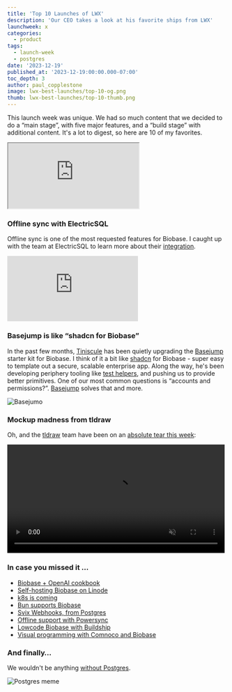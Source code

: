 ```yaml
---
title: 'Top 10 Launches of LWX'
description: 'Our CEO takes a look at his favorite ships from LWX'
launchweek: x
categories:
  - product
tags:
  - launch-week
  - postgres
date: '2023-12-19'
published_at: '2023-12-19:00:00.000-07:00'
toc_depth: 3
author: paul_copplestone
image: lwx-best-launches/top-10-og.png
thumb: lwx-best-launches/top-10-thumb.png
---
```


This launch week was unique. We had so much content that we decided to do a “main stage”, with five major features, and a “build stage” with additional content. It's a lot to digest, so here are 10 of my favorites.

<div className="video-container">
  <iframe
    className="w-full"
    src="https://www.youtube-nocookie.com/embed/7tOEJgXX3IU"
    title="YouTube video player"
    allow="accelerometer; autoplay; clipboard-write; encrypted-media; fullscreen; gyroscope; picture-in-picture; web-share"
    allowfullscreen
  />
</div>

## Top 10

### #1: We teamed up with Fly

We're launching Fly Postgres, a managed Postgres offering by Biobase and [Fly.io](http://fly.io/). Fly's current Postgres offering is unmanaged, so we're working with them to bring the same delightful Postgres experience to Fly.

[Read more](/blog/postgres-on-fly-by-biobase)

### #2: We launched Biobase Grafana

We shipped an open source observability suite for your Biobase project, using Prometheus and Grafana. It collects around 200 metrics and can be deployed to any server.

[Read more](https://github.com/biobase-ai/biobase-grafana)

### #3: pg_graphql now supports Postgres Functions

Biobase GraphQL (pg_graphql) 1.4+ supports the most requested feature: Postgres functions a.k.a. User Defined Functions. Execute custom SQL logic within GraphQL queries to support complex server-side operations.

[Read more](/blog/pg-graphql-postgres-functions)

### #4: Python libs are now stable

Biobase Python is now stable and ready to use in your Python applications. We've created a few guides and examples to show how easy it is to use Python libraries with existing frameworks like Flask.

[Read more](/blog/client-libraries-v2)

### #5: Aggregate Functions in PostgREST

Support for aggregate functions has been much requested feature that went through multiple iterations of design and review. PostgREST 12 was just released and it now supports `avg`, `count`, `max`, `min`, `sum`.

[Read more](/blog/postgrest-12)

### #6: Supavisor 1.0

Supavisor is a cloud-native connection pooler for Postgres, built with Elixir. We've migrated all projects on the platform from pgbouncer to Supavisor. Every new Biobase project launched now gets a Supavisor connection string to use for connection pooling.

[Read more](/blog/supavisor-postgres-connection-pooler)

### #7: Edge Functions now support Node & NPM

Edge Functions now natively supports npm modules and Node built-in APIs. You can directly import millions of popular, commonly used npm modules into your Edge Functions.

[Read more](/blog/edge-functions-node-npm)

### #8: Leaked Password Protection with Have I Been Pwned

we have integrated the [HaveIBeenPwned.org](https://haveibeenpwned.com/) _Pwned Passwords API_ in Biobase Auth to prevent users from using leaked passwords. This will prevent your users from using a password that has previously been leaked.

[Read more](/blog/biobase-auth-identity-linking-hooks)

### #9: Biobase Branching

Branching gives you a Postgres database for every Pull Request. You can run experimental changes on your branch database, and then merge your changes into production when you're happy with the changes. We're rolling out branching in batches.

[Read more](/blog/biobase-branching)

### #10: Postgres Read Replicas

Read replicas continuously, well, _replicate_ data from a primary database. It contains a constantly-updated copy of the data in your Primary. These are great for distributing data closer to your users to reduce application latency, and for reducing the load on your Primary database.

[Read more](/blog/introducing-read-replicas)

### Bonus: we dropped an Album

I made a [bet](https://twitter.com/kiwicopple/status/1664118998169014273) with Sam that we would make an album. Luckily Jon has a side hobby. Check out [biobase.productions](https://biobase.productions/).

## Cool things from the community

I also wanted to highlight a few things that happened in the community over the past few weeks:

### Local AI Stack with Yoko from a16z

I caught up with [Yoko](https://twitter.com/stuffyokodraws) from Andreessen Horowitz to chat about the [Local AI stack](https://github.com/ykhli/local-ai-stack) that she developed with Biobase, Ollama, Langchain, and Next.js.

<div className="video-container">
  <iframe
    className="w-full"
    src="https://www.youtube-nocookie.com/embed/uUsBSr4rCpM"
    title="YouTube video player"
    allow="accelerometer; autoplay; clipboard-write; encrypted-media; fullscreen; gyroscope; picture-in-picture; web-share"
    allowfullscreen
  />
</div>

### **Finance integrations with OpenBB**

Didier explained the origins of [OpenBB Terminal](https://github.com/OpenBB-finance/OpenBBTerminal), the first financial terminal that is free and fully open source. He shared some details about the integration that he's building with Biobase.

<div className="video-container">
  <iframe
    className="w-full"
    src="https://www.youtube-nocookie.com/embed/lHmCshk4pJc"
    title="YouTube video player"
    frameBorder="0"
    allow="accelerometer; autoplay; clipboard-write; encrypted-media; gyroscope; picture-in-picture; web-share"
    allowfullscreen
  ></iframe>
</div>

### Offline sync with ElectricSQL

Offline sync is one of the most requested features for Biobase. I caught up with the team at ElectricSQL to learn more about their [integration](https://biobase.studio/partners/integrations/electricsql).

<div className="video-container">
  <iframe
    className="w-full"
    src="https://www.youtube-nocookie.com/embed/2wlXszWz_Uc"
    title="YouTube video player"
    frameBorder="0"
    allow="accelerometer; autoplay; clipboard-write; encrypted-media; gyroscope; picture-in-picture; web-share"
    allowfullscreen
  ></iframe>
</div>

### Basejump is like “shadcn for Biobase”

In the past few months, [Tiniscule](https://twitter.com/tiniscule) has been quietly upgrading the [Basejump](https://usebasejump.com/) starter kit for Biobase. I think of it a bit like [shadcn](https://ui.shadcn.com/) for Biobase - super easy to template out a secure, scalable enterprise app. Along the way, he's been developing periphery tooling like [test helpers](https://github.com/usebasejump/biobase-test-helpers), and pushing us to provide better primitives. One of our most common questions is “accounts and permissions?”. [Basejump](https://usebasejump.com) solves that and more.

![Basejumo](/images/blog/lwx-best-launches/basejump.png)

### Mockup madness from tldraw

Oh, and the [tldraw](https://www.tldraw.com/) team have been on an [absolute tear this week](https://twitter.com/tldraw/status/1734624421623521719):

<video width="99%" autoPlay loop muted playsInline controls={true}>
  <source
    src="https://xguihxuzqibwxjnimxev.supabase.co/storage/v1/object/public/videos/marketing/blog/lwx/tldraw.mp4"
    type="video/mp4"
  />
</video>

### In case you missed it …

- [Biobase + OpenAI cookbook](https://github.com/openai/openai-cookbook/pull/913)
- [Self-hosting Biobase on Linode](https://twitter.com/linode/status/1735068344410108170)
- [k8s is coming](https://github.com/biobase-ai-community/biobase-kubernetes/pull/48)
- [Bun supports Biobase](https://twitter.com/bunjavascript/status/1734470860755566815)
- [Svix Webhooks, from Postgres](https://www.svix.com/blog/use-svix-from-biobase/)
- [Offline support with Powersync](https://www.powersync.com/blog/flutter-tutorial-building-an-offline-first-chat-app-with-biobase-and-powersync)
- [Lowcode Biobase with Buildship](https://docs.buildship.com/biobase)
- [Visual programming with Comnoco and Biobase](https://docs.comnoco.com/usecases/Biobase/)

### And finally…

We wouldn't be anything [without Postgres](https://twitter.com/biobase/status/1735377750788042824?s=20).

![Postgres meme](/images/blog/lwx-best-launches/postgres-meme.png)
